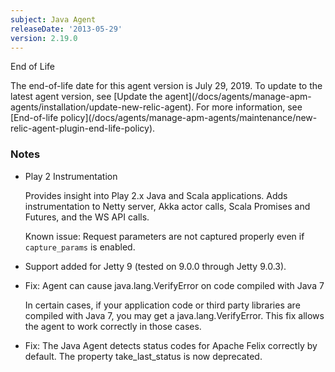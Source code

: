 ```yaml
---
subject: Java Agent
releaseDate: '2013-05-29'
version: 2.19.0
---
```


End of Life

<Callout variant="important">
  The end-of-life date for this agent version is July 29, 2019. To update to the latest agent version, see [Update the agent](/docs/agents/manage-apm-agents/installation/update-new-relic-agent). For more information, see [End-of-life policy](/docs/agents/manage-apm-agents/maintenance/new-relic-agent-plugin-end-life-policy).
</Callout>

### Notes

* Play 2 Instrumentation

  Provides insight into Play 2.x Java and Scala applications. Adds instrumentation to Netty server, Akka actor calls, Scala Promises and Futures, and the WS API calls.

  Known issue: Request parameters are not captured properly even if `capture_params` is enabled.
* Support added for Jetty 9 (tested on 9.0.0 through Jetty 9.0.3).
* Fix: Agent can cause java.lang.VerifyError on code compiled with Java 7

  In certain cases, if your application code or third party libraries are compiled with Java 7, you may get a java.lang.VerifyError. This fix allows the agent to work correctly in those cases.
* Fix: The Java Agent detects status codes for Apache Felix correctly by default. The property take_last_status is now deprecated.
